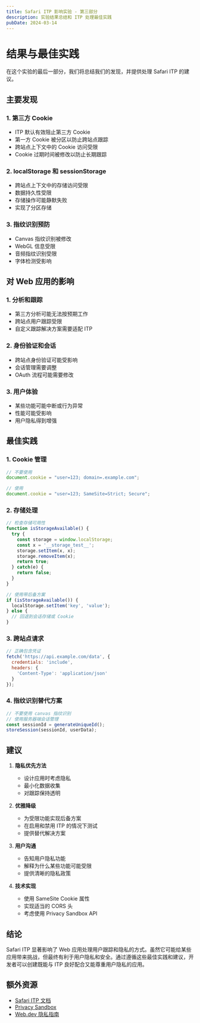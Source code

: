 ```yaml
---
title: Safari ITP 影响实验 - 第三部分
description: 实验结果总结和 ITP 处理最佳实践
pubDate: 2024-03-14
---
```


# 结果与最佳实践

在这个实验的最后一部分，我们将总结我们的发现，并提供处理 Safari ITP 的建议。

## 主要发现

### 1. 第三方 Cookie

- ITP 默认有效阻止第三方 Cookie
- 第一方 Cookie 被分区以防止跨站点跟踪
- 跨站点上下文中的 Cookie 访问受限
- Cookie 过期时间被修改以防止长期跟踪

### 2. localStorage 和 sessionStorage

- 跨站点上下文中的存储访问受限
- 数据持久性受限
- 存储操作可能静默失败
- 实现了分区存储

### 3. 指纹识别预防

- Canvas 指纹识别被修改
- WebGL 信息受限
- 音频指纹识别受限
- 字体检测受影响

## 对 Web 应用的影响

### 1. 分析和跟踪

- 第三方分析可能无法按预期工作
- 跨站点用户跟踪受限
- 自定义跟踪解决方案需要适配 ITP

### 2. 身份验证和会话

- 跨站点身份验证可能受影响
- 会话管理需要调整
- OAuth 流程可能需要修改

### 3. 用户体验

- 某些功能可能中断或行为异常
- 性能可能受影响
- 用户隐私得到增强

## 最佳实践

### 1. Cookie 管理

```javascript
// 不要使用
document.cookie = "user=123; domain=.example.com";

// 使用
document.cookie = "user=123; SameSite=Strict; Secure";
```

### 2. 存储处理

```javascript
// 检查存储可用性
function isStorageAvailable() {
  try {
    const storage = window.localStorage;
    const x = '__storage_test__';
    storage.setItem(x, x);
    storage.removeItem(x);
    return true;
  } catch(e) {
    return false;
  }
}

// 使用带后备方案
if (isStorageAvailable()) {
  localStorage.setItem('key', 'value');
} else {
  // 回退到会话存储或 Cookie
}
```

### 3. 跨站点请求

```javascript
// 正确包含凭证
fetch('https://api.example.com/data', {
  credentials: 'include',
  headers: {
    'Content-Type': 'application/json'
  }
});
```

### 4. 指纹识别替代方案

```javascript
// 不要使用 canvas 指纹识别
// 使用服务器端会话管理
const sessionId = generateUniqueId();
storeSession(sessionId, userData);
```

## 建议

1. **隐私优先方法**
   - 设计应用时考虑隐私
   - 最小化数据收集
   - 对跟踪保持透明

2. **优雅降级**
   - 为受限功能实现后备方案
   - 在启用和禁用 ITP 的情况下测试
   - 提供替代解决方案

3. **用户沟通**
   - 告知用户隐私功能
   - 解释为什么某些功能可能受限
   - 提供清晰的隐私政策

4. **技术实现**
   - 使用 SameSite Cookie 属性
   - 实现适当的 CORS 头
   - 考虑使用 Privacy Sandbox API

## 结论

Safari ITP 显著影响了 Web 应用处理用户跟踪和隐私的方式。虽然它可能给某些应用带来挑战，但最终有利于用户隐私和安全。通过遵循这些最佳实践和建议，开发者可以创建既能与 ITP 良好配合又能尊重用户隐私的应用。

## 额外资源

- [Safari ITP 文档](https://webkit.org/blog/10218/full-third-party-cookie-blocking-and-more/)
- [Privacy Sandbox](https://privacysandbox.com/)
- [Web.dev 隐私指南](https://web.dev/privacy-sandbox/) 